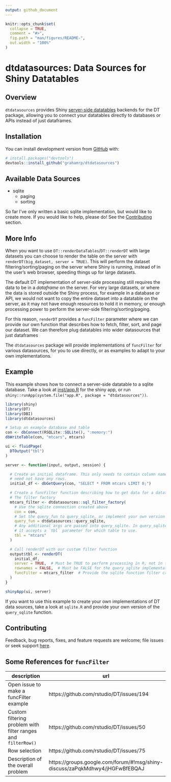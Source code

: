 ```yaml
---
output: github_document
---
```


<!-- README.md is generated from README.Rmd. Please edit that file -->

```r
knitr::opts_chunk$set(
  collapse = TRUE,
  comment = "#>",
  fig.path = "man/figures/README-",
  out.width = "100%"
)
```
# dtdatasources: Data Sources for Shiny Datatables

<!-- badges: start -->
<!-- badges: end -->

## Overview

`dtdatasources` provides Shiny [server-side datatables](https://rstudio.github.io/DT/server.html) backends for the DT package,
allowing you to connect your datatables directly to databases or APIs instead of
just dataframes.


## Installation

You can install development version from [GitHub](https://github.com/) with:

``` r
# install.packages("devtools")
devtools::install_github("grahamrp/dtdatasources")
```
## Available Data Sources

* sqlite
  - paging
  - sorting

So far I've only written a basic sqlite implementation, but would like to create
more. If you would like to help, please do! See the [Contributing](#contributing) section.

## More Info

When you want to use `DT::renderDataTables`/`DT::renderDT` with large datasets you can choose to render the table on the server with `renderDT(big_dataset, server = TRUE)`. This will perform the dataset filtering/sorting/paging on the server where Shiny
is running, instead of in the user's web browser, speeding things up for large
datasets.

The default DT implementation of server-side processing still requires the data
to be in a *dataframe* on the server. For very large datasets, or where the data
is stored outside the Shiny process, for example in a database or API, we would
not want to copy the entire dataset into a datatable on the server, as it may
not have enough resources to hold it in memory, or enough processing power to
perform the server-side filtering/sorting/paging.

For this reason, `renderDT` provides a `funcFilter` parameter where we can provide
our own function that describes how to fetch, filter, sort, and page our dataset.
We can therefore plug datatables into wider datasources that just dataframes

The `dtdatasources` package will provide implementations of `funcFilter` for
various datasources, for you to use directly, or as examples to adapt to your
own implementations.


## Example

This example shows how to connect a server-side datatable to a sqlite database.
Take a look at [inst/app.R](https://github.com/grahamrp/dtdatasources/blob/master/inst/app.R) for the shiny app, or run `shiny::runApp(system.file("app.R", package = "dtdatasources"))`.

```r
library(shiny)
library(DT)
library(DBI)
library(dtdatasources)

# Setup an example database and table
con <- dbConnect(RSQLite::SQLite(), ":memory:")
dbWriteTable(con, "mtcars", mtcars)

ui <- fluidPage(
  DTOutput("tbl")
)

server <- function(input, output, session) {

  # Create an initial dataframe. This only needs to contain column names, and
  # need not have any rows.
  initial_df <- dbGetQuery(con, "SELECT * FROM mtcars LIMIT 0;")

  # Create a funcFilter function describing how to get data for a datatable.
  # The filter factory 
  mtcars_filter <- dtdatasources::sql_filter_factory(
    # Use the sqlite connection created above
    con = con,
    # Set the query_fun to query_sqlite, or implement your own version
    query_fun = dtdatasources::query_sqlite,
    # Any additional args are passed into query_sqlite. In query_sqlite's case
    # it accepts a `tbl` parameter for which table to use.
    tbl = "mtcars"  
  )

  # Call renderDT with our custom filter function
  output$tbl <- renderDT(
    initial_df,
    server = TRUE,  # Must be TRUE to perform processing in R, not in the browser
    rownames = FALSE,  # Must be FALSE for the query_sqlite implementation
    funcFilter = mtcars_filter  # Provide the sqlite function filter created above
  )
}

shinyApp(ui, server)
```

If you want to use this example to create your own implementations of DT data
sources, take a look at `sqlite.R` and provide your own version of the
`query_sqlite` function.

## Contributing

Feedback, bug reports, fixes, and feature requests are welcome; file issues or seek support [here](http://github.com/grahamrp/dtdatasources/issues).

## Some References for `funcFilter`

description | url
------------ | ---
Open issue to make a funcFilter example  | https://github.com/rstudio/DT/issues/194
Custom filtering problem with filter ranges and `filterRow()` | https://github.com/rstudio/DT/issues/50
Row selection | https://github.com/rstudio/DT/issues/75
Description of the overall problem | https://groups.google.com/forum/#!msg/shiny-discuss/zaPqkMdhwy4/jHGFwBfEBQAJ
